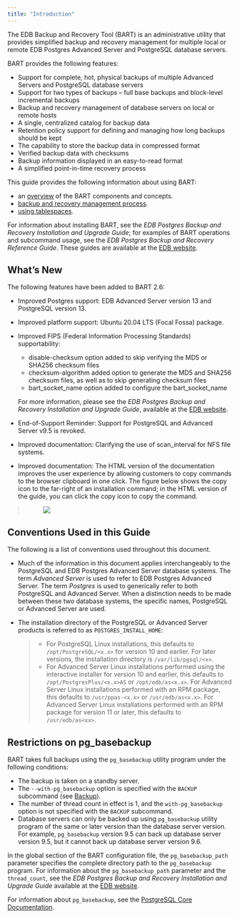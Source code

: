 ```yaml
---
title: "Introduction"
---
```


The EDB Backup and Recovery Tool (BART) is an administrative utility that provides simplified backup and recovery management for multiple local or remote EDB Postgres Advanced Server and PostgreSQL database servers.

BART provides the following features:

-   Support for complete, hot, physical backups of multiple Advanced Servers and PostgreSQL database servers
-   Support for two types of backups – full base backups and block-level incremental backups
-   Backup and recovery management of database servers on local or remote hosts
-   A single, centralized catalog for backup data
-   Retention policy support for defining and managing how long backups should be kept
-   The capability to store the backup data in compressed format
-   Verified backup data with checksums
-   Backup information displayed in an easy-to-read format
-   A simplified point-in-time recovery process

This guide provides the following information about using BART:

-   an [overview](../02_overview/#overview) of the BART components and concepts.
-   [backup and recovery management process](../03_using_bart/#using_bart).
-   [using tablespaces](../04_using_tablespaces/#using_tablespaces).

For information about installing BART, see the *EDB Postgres Backup and Recovery Installation and Upgrade Guide*; for examples of BART operations and subcommand usage, see the *EDB Postgres Backup and Recovery Reference Guide*. These guides are available at the [EDB website](https://www.enterprisedb.com/edb-docs/).

<div id="whats_new" class="registered_link"></div>

## What’s New

The following features have been added to BART 2.6:

-   Improved Postgres support: EDB Advanced Server version 13 and PostgreSQL version 13.

-   Improved platform support: Ubuntu 20.04 LTS (Focal Fossa) package.

-   Improved FIPS (Federal Information Processing Standards) supportability:

    -   disable-checksum option added to skip verifying the MD5 or SHA256 checksum files
    -   checksum-algorithm added option to generate the MD5 and SHA256 checksum files, as well as to skip generating checksum files
    -   bart_socket_name option added to configure the bart_socket_name

    For more information, please see the *EDB Postgres Backup and Recovery Installation and Upgrade Guide*, available at the [EDB website](https://www.enterprisedb.com/edb-docs/).

-   End-of-Support Reminder: Support for PostgreSQL and Advanced Server v9.5 is revoked.

-   Improved documentation: Clarifying the use of scan_interval for NFS file systems.

-   Improved documentation: The HTML version of the documentation improves the user experience by allowing customers to copy commands to the browser clipboard in one click. The figure below shows the copy icon to the far-right of an installation command; in the HTML version of the guide, you can click the copy icon to copy the command.

> <figure><img src="images/copy_1.png" class="align-center" /></figure>

<div id="conventions_used_in_this_guide" class="registered_link"></div>

## Conventions Used in this Guide

The following is a list of conventions used throughout this document.

-   Much of the information in this document applies interchangeably to the PostgreSQL and EDB Postgres Advanced Server database systems. The term *Advanced Server* is used to refer to EDB Postgres Advanced Server. The term *Postgres* is used to generically refer to both PostgreSQL and Advanced Server. When a distinction needs to be made between these two database systems, the specific names, PostgreSQL or Advanced Server are used.

-   The installation directory of the PostgreSQL or Advanced Server products is referred to as `POSTGRES_INSTALL_HOME`:

    > -   For PostgreSQL Linux installations, this defaults to `/opt/PostgreSQL/<x.x>` for version 10 and earlier. For later versions, the installation directory is `/var/lib/pgsql/<x>`.
    > -   For Advanced Server Linux installations performed using the interactive installer for version 10 and earlier, this defaults to `/opt/PostgresPlus/<x.x>AS` or `/opt/edb/as<x.x>`. For Advanced Server Linux installations performed with an RPM package, this defaults to `/usr/ppas-<x.x>` or `/usr/edb/as<x.x>`. For Advanced Server Linux installations performed with an RPM package for version 11 or later, this defaults to `/usr/edb/as<xx>`.

## Restrictions on pg_basebackup

BART takes full backups using the `pg_basebackup` utility program under the following conditions:

-   The backup is taken on a standby server.
-   The `--with-pg_basebackup` option is specified with the `BACKUP` subcommand (see [Backup](../03_using_bart/03_basic_bart_subcommand_usage/03_backup/#backup)).
-   The number of thread count in effect is 1, and the `with-pg_basebackup` option is not specified with the `BACKUP` subcommand.
-   Database servers can only be backed up using `pg_basebackup` utility program of the same or later version than the database server version. For example, `pg_basebackup` version 9.5 can back up database server version 9.5, but it cannot back up database server version 9.6.

In the global section of the BART configuration file, the `pg_basebackup_path` parameter specifies the complete directory path to the `pg_basebackup` program. For information about the `pg_basebackup_path` parameter and the `thread_count`, see the *EDB Postgres Backup and Recovery Installation and Upgrade Guide* available at the [EDB website](https://www.enterprisedb.com/edb-docs/).

For information about `pg_basebackup`, see the [PostgreSQL Core Documentation](https://postgresql.org/docs/current/static/app-pgbasebackup.html).

